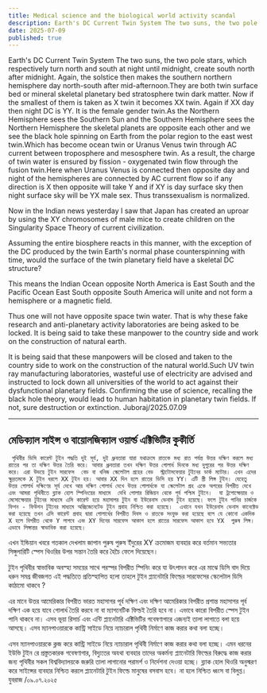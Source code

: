 ```yaml
---
title: Medical science and the biological world activity scandal
description: Earth's DC Current Twin System The two suns, the two pole stars, which respectively turn north and south at night until midnight, create south north after midnight. Again, the solstice then makes the southern northern hemisphere day north-south after mid-afternoon.
date: 2025-07-09
published: true
---
```


Earth's DC Current Twin System The two suns, the two pole stars, which respectively turn north and south at night until midnight, create south north after midnight. Again, the solstice then makes the southern northern hemisphere day north-south after mid-afternoon.They are both twin surface bed or mineral skeletal planetary bed stratosphere twin dark matter. Now if the smallest of them is taken as X twin it becomes XX twin. Again if XX day then night DC is YY. It is the female gender twin.As the Northern Hemisphere sees the Southern Sun and the Southern Hemisphere sees the Northern Hemisphere the skeletal planets are opposite each other and we see the black hole spinning on Earth from the polar region to the east west twin.Which has become ocean twin or Uranus Venus twin through AC current between troposphere and mesosphere twin. As a result, the charge of twin water is ensured by fission - oxygenated twin flow through the fusion twin.Here when Uranus Venus is connected then opposite day and night of the hemispheres are connected by AC current flow so if any direction is X then opposite will take Y and if XY is day surface sky then night surface sky will be YX male sex. Thus transsexualism is normalized.

Now in the Indian news yesterday I saw that Japan has created an uproar by using the XY chromosomes of male mice to create children on the Singularity Space Theory of current civilization.

Assuming the entire biosphere reacts in this manner, with the exception of the DC produced by the twin Earth's normal phase counterspinning with time, would the surface of the twin planetary field have a skeletal DC structure?

This means the Indian Ocean opposite North America is East South and the Pacific Ocean East South opposite South America will unite and not form a hemisphere or a magnetic field.

Thus one will not have opposite space twin water. That is why these fake research and anti-planetary activity laboratories are being asked to be locked.
It is being said to take these manpower to the country side and work on the construction of natural earth.

It is being said that these manpowers will be closed and taken to the country side to work on the construction of the natural world.Such UV twin ray manufacturing laboratories, wasteful use of electricity are advised and instructed to lock down all universities of the world to act against their dysfunctional planetary fields. Confirming the use of science, recalling the black hole theory, would lead to human habitation in planetary twin fields. If not, sure destruction or extinction.
Juboraj/2025.07.09

---

## মেডিক‍্যাল সাইন্স ও বায়োলজিক‍্যাল ওয়ার্ল্ড এক্টিভিটির কুকীর্তি 

     পৃথিবীর ডিসি কারেন্ট টুইন পদ্ধতি দুই সূর্য, দুই ধ্রুবতারা যারা যথাক্রমে রাতকে মধ‍্য রাত পর্যন্ত উত্তর দক্ষিণ করলে মধ‍্য রাতের পর তা দক্ষিণ উত্তর তৈরি করে। আবার ধ্রুবতারা তখন দক্ষিণ উত্তর গোলার্ধ দিনকে মধ‍্য দুপুরের পর উত্তর দক্ষিণ করে। এরা উভয়ে টুইন সারফেস  বেড বা খনিজ স্কেলেটাল গ্রহের বেড  স্ট্রাটোসফেয়ার টুইনের ডার্ক ম‍্যাটার। এখন এদের ক্ষুদ্রতমকে X টুইন ধরলে XX টুইন হয়। আবার XX দিন হলে রাতের ডিসি হয় YY। এটি স্ত্রী লিঙ্গ টুইন। যেহেতু উত্তর গোলার্ধ দক্ষিণের সূর্য দেখে আর দক্ষিণ গোলার্ধ দেখে উত্তর গোলার্ধকে যা স্কেলেটাল গ্রহ একে অপরের বিপরীত দেখে এবং আমরা পৃথিবীতে ব্ল‍্যাক হোল স্পিনিংয়ের মাধ‍্যমে  দেখি পোলার রিজিয়ন থেকে পূর্ব পশ্চিম টুইনে।  যা ট্রপোস্ফেয়ার ও মেসোস্ফেয়ার টুইনের মাধ‍্যমে এসি কারেন্ট হয়ে মহাসাগর টুইন বা ইউরেনাস ভেনাস টুইন হয়েছে। ফলে টুইন পানির চার্জকে ফিশন - ফিউশন টুইনের মাধ‍্যমে অক্সিজেনেটেড টুইন প্রবাহ নিশ্চিত করা হয়েছে।  এখানে যখন ইউরেনাস ভেনাস কানেক্টেড করা হয়েছে তখন এসি কারেন্ট প্রবাহ দ্বারা গোলার্ধের বিপরীত দিবস ও রাতকে সংযুক্ত করা হয়েছে বলে যে কোনো একদিক X হলে বিপরীত থেকে Y লাগবে এবং XY দিনের সারফেস আকাশ হলে রাতের সারফেস আকাশ হবে YX  পুরুষ লিঙ্গ। এভাবে লিঙ্গান্তর স্বাভাবিক করা হয়েছে।

এখন ইন্ডিয়ান খবরে গতকাল দেখলাম জাপান পুরুষ পুরুষ ইঁদুরের XY ক্রমোজম ব‍্যবহার করে বর্তমান সভ‍্যতার সিঙ্গুলারিটি স্পেস থিওরির উপর সন্তান তৈরি করে হৈচৈ ফেলে দিয়েছেন।

টুইন পৃথিবীর স্বাভাবিক অবস্হা সময়ের সাথে পরস্পর বিপরীত স্পিনিং করে যা উৎপাদন করে এর মাঝে ডিসি বাদ দিয়ে ধরুন সমগ্র জীবজগত  এই পদ্ধতিতে প্রতিস্হাপিত হলো তাহলে টুইন প্ল‍্যানেটারি ফিল্ডের সারফেসের স্কেলেটাল ডিসি  কাঠামো থাকবে ?

এর মানে উত্তর আমেরিকার বিপরীত ভারত মহাসাগর পূর্ব দক্ষিণ এবং দক্ষিণ আমেরিকার বিপরীত প্রশান্ত মহাসাগর পূর্ব দক্ষিণ এক হয়ে যাবে গোলার্ধ তৈরি করবে না বা ম‍্যাগনেটিক ফিল্ডই তৈরি হবে না। এভাবে কারো বিপরীত স্পেস টুইন পানি থাকবে না। এসব ভূয়া  রিসার্চ এবং এন্টি প্ল‍্যানেটারি এক্টিভিটির গবেষণাগারে এজন‍্যই তালা লাগাতে বলা হয়ে আসছে।
এসব ম‍্যানপাওয়ারকে কান্ট্রি সাইডে নিয়ে ন‍্যাচারাল পৃথিবী নির্মাণে কাজ করার কথা বলা হচ্ছে।

এসব ম‍্যানপাওয়ারকে ক্লজ করে  কান্ট্রি সাইডে নিয়ে ন‍্যাচারাল পৃথিবী নির্মাণে কাজ করার কথা বলা হচ্ছে। এমন ধরনের ইউভি টুইন রে প্রস্তুতকারক গবেষণাগার, বিদ‍্যুতের অযথা ব‍্যবহার তাদের অকর্মন‍্য প্ল‍্যানেটারি ফিল্ডের বিরুদ্ধে কাজ করার জন‍্য পৃথিবীর সকল বিশ্ববিদ্যালয়কে জরুরি তালা লাগানোর পরামর্শ ও  নির্দেশনা দেওয়া হচ্ছে। ব্ল‍্যাক হোল থিওরি অনুস্মরণ করে সাইন্সের ব‍্যবহার নিশ্চিত করলে প্ল‍্যানেটারি টুইন ফিল্ডে মানুষের বসবাস হবে। না হলে নিশ্চিত ধ্বংস বা বিলুপ্ত।
যুবরাজ /০৯.০৭.২০২৫
